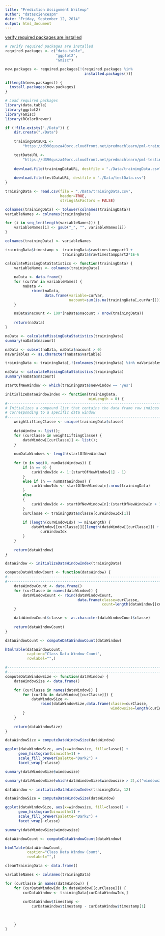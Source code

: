 ```yaml
---
title: "Prediction Assignment Writeup"
author: "datasciencespm"
date: "Friday, September 12, 2014"
output: html_document
---
```

[verify required packages are installed][1]
```r

# Verify required packages are installed
required.packages <- c("data.table",
                       "ggplot2",
                       "Gmisc")

new.packages <- required.packages[!(required.packages %in% 
                                    installed.packages())]

if(length(new.packages)) {
  install.packages(new.packages)
} 

# Load required packages
library(data.table)
library(ggplot2)
library(Gmisc)
library(RColorBrewer)
```

```r
if (!file.exists("./Data")) {
    dir.create("./Data")
    
    trainingDataURL <- 
        "https://d396qusza40orc.cloudfront.net/predmachlearn/pml-training.csv"

    testDataURL <-
        "https://d396qusza40orc.cloudfront.net/predmachlearn/pml-testing.csv"
    
    download.file(trainingDataURL, destfile = "./Data/trainingData.csv")
    
    download.file(testDataURL, destfile = "./Data/testData.csv")
}

trainingData <- read.csv(file = "./Data/trainingData.csv",
                         header=TRUE,
                         stringsAsFactors = FALSE)

colnames(trainingData) <- tolower(colnames(trainingData))
variableNames <- colnames(trainingData)

for (i in seq_len(length(variableNames))) {
    variableNames[i] <- gsub("_", "", variableNames[i])
}

colnames(trainingData) <- variableNames

trainingData$timestamp <- trainingData$rawtimestamppart1 + 
                          trainingData$rawtimestamppart2*1E-6
```

```r
calculateMissingDataStatistics <- function(trainingData) {
    variableNames <- colnames(trainingData)
    
    naData <- data.frame()
    for (curVar in variableNames) {
        naData <- 
            rbind(naData,
                  data.frame(variable=curVar,
                             nacount=sum(is.na(trainingData[,curVar]))))
    }

    naData$nacount <- 100*(naData$nacount / nrow(trainingData))
    
    return(naData)
}

naData <- calculateMissingDataStatistics(trainingData)
summary(naData$nacount)

naData <- subset(naData, naData$nacount > 0)
naVariables <- as.character(naData$variable)

trainingData <- trainingData[,!(colnames(trainingData) %in% naVariables)]

naData <- calculateMissingDataStatistics(trainingData)
summary(naData$nacount)
```

```r
startOfNewWindow <- which(trainingData$newwindow == "yes")

initializeDataWindowIndex <- function(trainingData,
                                      minLength = 0) {
#------------------------------------------------------------------------
# Initializes a compound list that contains the data frame row indices
# corresponding to a specific data window
#------------------------------------------------------------------------
    weightLiftingClasse <- unique(trainingData$classe)
    
    dataWindow <- list();
    for (curClasse in weightLiftingClasse) {
        dataWindow[[curClasse]] <- list();    
    }
    
    numDataWindows <- length(startOfNewWindow)
    
    for (n in seq(0, numDataWindows)) {
        if (n == 0) {
            curWindowIdx <- 1:(startOfNewWindow[1] - 1)
        }
        else if (n == numDataWindows) {
            curWindowIdx <- startOfNewWindow[n]:nrow(trainingData)
        }
        else
        {
            curWindowIdx <- startOfNewWindow[n]:(startOfNewWindow[n + 1]- 1)
        }
        curClasse <- trainingData$classe[curWindowIdx[1]]
    
        if (length(curWindowIdx) >= minLength) {
            dataWindow[[curClasse]][[length(dataWindow[[curClasse]]) + 1]] <- 
                curWindowIdx            
        }
    }
    
    return(dataWindow)
}

dataWindow <- initializeDataWindowIndex(trainingData)

computeDataWindowCount <- function(dataWindow) {
#------------------------------------------------------------------------
#------------------------------------------------------------------------
    dataWindowCount <- data.frame()
    for (curClasse in names(dataWindow)) {
        dataWindowCount <- rbind(dataWindowCount,
                                 data.frame(classe=curClasse,
                                            count=length(dataWindow[[curClasse]])))
    }

    dataWindowCount$classe <- as.character(dataWindowCount$classe)
    
    return(dataWindowCount)
}

dataWindowCount <- computeDataWindowCount(dataWindow)

htmlTable(dataWindowCount,
          caption="Class Data Window Count",
          rowlabel="",)
```

```r
#------------------------------------------------------------------------
#------------------------------------------------------------------------
computeDataWindowSize <- function(dataWindow) {
    dataWindowSize <- data.frame()

    for (curClasse in names(dataWindow)) {
        for (curIdx in dataWindow[[curClasse]]) {
            dataWindowSize <- 
                rbind(dataWindowSize,data.frame(classe=curClasse,
                                                windowsize=length(curIdx)))
        }
    }
    
    return(dataWindowSize)
}

dataWindowSize = computeDataWindowSize(dataWindow)

ggplot(dataWindowSize, aes(x=windowsize, fill=classe)) + 
      geom_histogram(binwidth=1) + 
      scale_fill_brewer(palette="Dark2") + 
      facet_wrap(~classe)

summary(dataWindowSize$windowsize)

summary(dataWindowSize[which(dataWindowSize$windowsize > 2),c("windowsize")])
```

```r
dataWindow <- initializeDataWindowIndex(trainingData, 12)

dataWindowSize = computeDataWindowSize(dataWindow)

ggplot(dataWindowSize, aes(x=windowsize, fill=classe)) + 
      geom_histogram(binwidth=1) + 
      scale_fill_brewer(palette="Dark2") + 
      facet_wrap(~classe)

summary(dataWindowSize$windowsize)

dataWindowCount <- computeDataWindowCount(dataWindow)

htmlTable(dataWindowCount,
          caption="Class Data Window Count",
          rowlabel="",)
```

```r
cleanTrainingData <- data.frame()

variableNames <- colnames(trainingData)

for (curClasse in names(dataWindow)) {
    for (curDataWindowIdx in dataWindow[[curClasse]]) {
        curDataWindow <- trainingData[curDataWindowIdx,]
        
        curDataWindow$timestamp <- 
            curDataWindow$timestamp - curDataWindow$timestamp[1]
        

        
    }
}
```

[1]: http://stackoverflow.com/questions/9341635/how-can-i-check-for-installed-r-packages-before-running-install-packages
[2]: http://stackoverflow.com/questions/4605206/drop-columns-r-data-frame
[3]: http://stackoverflow.com/questions/5430338/remove-data-frame-row-names-when-using-xtable
[4]: http://tex.stackexchange.com/questions/165329/controlling-formatting-options-for-xtable
[5]: http://stackoverflow.com/questions/8446218/how-to-see-an-html-page-on-github-as-a-normal-rendered-html-page-to-see-preview
